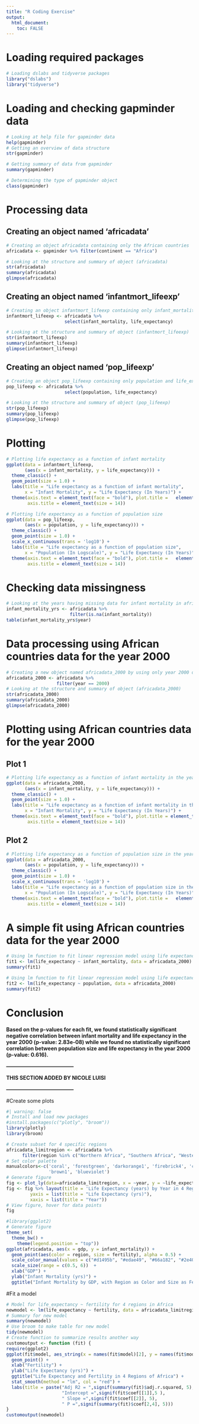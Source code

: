 ```yaml
---
title: "R Coding Exercise"
output:
  html_document:
    toc: FALSE
---
```


# Loading required packages

```r
# Loading dslabs and tidyverse packages
library("dslabs") 
library("tidyverse")
```

# Loading and checking gapminder data

```r
# Looking at help file for gapminder data
help(gapminder)
# Getting an overview of data structure
str(gapminder)
```

```r
# Getting summary of data from gapminder
summary(gapminder)
```

```r
# Determining the type of gapminder object
class(gapminder)
```

# Processing data

## Creating an object named 'africadata'

```r
# Creating an object africadata containing only the African countries
africadata <- gapminder %>% filter(continent == "Africa")

# Looking at the structure and summary of object (africadata)
str(africadata)
summary(africadata)
glimpse(africadata)
```

## Creating an object named 'infantmort_lifeexp'

```r
# Creating an object infantmort_lifeexp containing only infant_mortality and life_expectancy variables
infantmort_lifeexp <- africadata %>%
                      select(infant_mortality, life_expectancy)

# Looking at the structure and summary of object (infantmort_lifeexp)
str(infantmort_lifeexp)
summary(infantmort_lifeexp)
glimpse(infantmort_lifeexp)
```

## Creating an object named 'pop_lifeexp'

```r
# Creating an object pop_lifeexp containing only population and life_expectancy variables
pop_lifeexp <- africadata %>%
                      select(population, life_expectancy)

# Looking at the structure and summary of object (pop_lifeexp)
str(pop_lifeexp)
summary(pop_lifeexp)
glimpse(pop_lifeexp)
```

# Plotting

```r
# Plotting life expectancy as a function of infant mortality
ggplot(data = infantmort_lifeexp,
       (aes(x = infant_mortality, y = life_expectancy))) +
  theme_classic() +
  geom_point(size = 1.0) +
  labs(title = "Life expectancy as a function of infant mortality", 
       x = "Infant Mortality", y = "Life Expectancy (In Years)") +
  theme(axis.text = element_text(face = "bold"), plot.title =   element_text(hjust = 0.5, size = 14),
        axis.title = element_text(size = 14))
```

```r
# Plotting life expectancy as a function of population size
ggplot(data = pop_lifeexp,
       (aes(x = population, y = life_expectancy))) +
  theme_classic() +
  geom_point(size = 1.0) +
  scale_x_continuous(trans = 'log10') +
  labs(title = "Life expectancy as a function of population size", 
       x = "Population (In Logscale)", y = "Life Expectancy (In Years)") +
  theme(axis.text = element_text(face = "bold"), plot.title =   element_text(hjust = 0.5, size = 14),
        axis.title = element_text(size = 14))
```

# Checking data missingness

```r
# Looking at the years having missing data for infant mortality in africadata
infant_mortality_yrs <- africadata %>% 
                        filter(is.na(infant_mortality))
table(infant_mortality_yrs$year)
```

# Data processing using African countries data for the year 2000

```r
# Creating a new object named africadata_2000 by using only year 2000 data from africadata object
africadata_2000 <- africadata %>%
                   filter(year == 2000)
# Looking at the structure and summary of object (africadata_2000)
str(africadata_2000)
summary(africadata_2000)
glimpse(africadata_2000)
```

# Plotting using African countries data for the year 2000

## Plot 1

```r
# Plotting life expectancy as a function of infant mortality in the year 2000
ggplot(data = africadata_2000,
       (aes(x = infant_mortality, y = life_expectancy))) +
  theme_classic() +
  geom_point(size = 1.0) +
  labs(title = "Life expectancy as a function of infant mortality in the year 2000", 
       x = "Infant Mortality", y = "Life Expectancy (In Years)") +
  theme(axis.text = element_text(face = "bold"), plot.title = element_text(hjust = 0.5, size = 14),
        axis.title = element_text(size = 14))
```

## Plot 2

```r
# Plotting life expectancy as a function of population size in the year 2000
ggplot(data = africadata_2000,
       (aes(x = population, y = life_expectancy))) +
  theme_classic() +
  geom_point(size = 1.0) +
  scale_x_continuous(trans = 'log10') +
  labs(title = "Life expectancy as a function of population size in the year 2000", 
       x = "Population (In Logscale)", y = "Life Expectancy (In Years)") +
  theme(axis.text = element_text(face = "bold"), plot.title =   element_text(hjust = 0.5, size = 14),
        axis.title = element_text(size = 14))
```

# A simple fit using African countries data for the year 2000

```r
# Using lm function to fit linear regression model using life expectancy as the outcome and infant mortality as the predictor for the year 2000
fit1 <- lm(life_expectancy ~ infant_mortality, data = africadata_2000)
summary(fit1)

# Using lm function to fit linear regression model using life expectancy as the outcome and population size as the predictor for the year 2000
fit2 <- lm(life_expectancy ~ population, data = africadata_2000)
summary(fit2)
```

# Conclusion

**Based on the p-values for each fit, we found statistically significant negative correlation between infant mortality and life expectancy in the year 2000 (p-value: 2.83e-08) while we found no statistically significant correlation between population size and life expectancy in the year 2000 (p-value: 0.616).**

**---------------------------------------**

**THIS SECTION ADDED BY NICOLE LUISI**

**---------------------------------------**

#Create some plots

```r
#| warning: false
# Install and load new packages
#install.packages(c("plotly", "broom"))
library(plotly)
library(broom)
```

```r
# Create subset for 4 specific regions
africadata_limitregion <- africadata %>%
      filter(region %in% c("Northern Africa", "Southern Africa", "Western Africa", "Middle Africa"))
# Set color palette
manualcolors<-c('coral', 'forestgreen', 'darkorange1', 'firebrick4', 'cornflowerblue', 'darkseagreen', 'cyan3', 
                'brown1', 'blueviolet')
# Generate figure
fig <- plot_ly(data=africadata_limitregion, x = ~year, y = ~life_expectancy, text = ~region, type = 'scatter', mode = 'markers', color = ~region, colors=manualcolors)
fig <- fig %>% layout(title = 'Life Expectancy (years) by Year in 4 Regions of Africa',
         yaxis = list(title = "Life Expectancy (yrs)"),
         xaxis = list(title = "Year"))
# View figure, hover for data points
fig
```

```r
#library(ggplot2)
# Generate figure
theme_set(
  theme_bw() + 
    theme(legend.position = "top"))
ggplot(africadata, aes(x = gdp, y = infant_mortality)) + 
  geom_point(aes(color = region, size = fertility), alpha = 0.5) +
  scale_color_manual(values = c("#d1495b", "#edae49", "#66a182", "#2e4057", "79b7c5")) +
  scale_size(range = c(0.5, 6))  +
  xlab("GDP") +
  ylab("Infant Mortality (yrs)") +
  ggtitle("Infant Mortality by GDP, with Region as Color and Size as Fertility")
```

#Fit a model

```r
# Model for life_expectancy ~ fertility for 4 regions in Africa
newmodel <- lm(life_expectancy ~ fertility, data = africadata_limitregion)
# Summary for new model
summary(newmodel)
# Use broom to make table for new model
tidy(newmodel)
# Create function to summarize results another way
customoutput <- function (fit) {
require(ggplot2)
ggplot(fit$model, aes_string(x = names(fit$model)[2], y = names(fit$model)[1])) + 
  geom_point() +
  xlab("Fertility") +
  ylab("Life Expectancy (yrs)") +
  ggtitle("Life Expectancy and Fertility in 4 Regions of Africa") + 
  stat_smooth(method = "lm", col = "red") +
  labs(title = paste("Adj R2 = ",signif(summary(fit)$adj.r.squared, 5),
                     "Intercept =",signif(fit$coef[[1]],5 ),
                     " Slope =",signif(fit$coef[[2]], 5),
                     " P =",signif(summary(fit)$coef[2,4], 5)))
}
customoutput(newmodel)
```